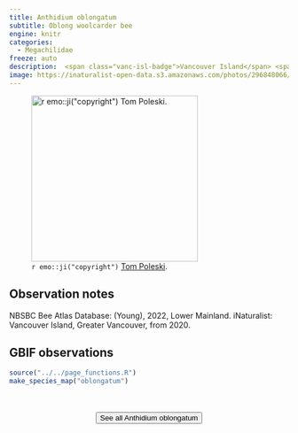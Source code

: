 ```yaml
---
title: Anthidium oblongatum
subtitle: Oblong woolcarder bee
engine: knitr
categories:
  - Megachilidae
freeze: auto
description:  <span class="vanc-isl-badge">Vancouver Island</span> <span class="lower-mainland-badge">Lower Mainland</span>
image: https://inaturalist-open-data.s3.amazonaws.com/photos/296848066/large.jpeg
---
```

![`r emo::ji("copyright")` [Tom Poleski ](https://inaturalist.ca/photos/296848066/).](https://inaturalist-open-data.s3.amazonaws.com/photos/296848066/large.jpeg){height=300}

## Observation notes  
NBSBC Bee Atlas Database: (Young), 2022, <span class="hl-place-name">Lower Mainland</span>. iNaturalist: <span class="hl-place-name"><span class="hl-place-name"><span class="hl-place-name">Vancouver</span> Is</span>land</span>, <span class="hl-place-name">Greater <span class="hl-place-name">Vancouver</span></span>, from 2020.

## GBIF observations  


```r
source("../../page_functions.R")
make_species_map("oblongatum")
```
<br><br>
<center>


<a href="https://inaturalist.ca/observations?place_id=7085&quality_grade=research&subview=map&taxon_id=125792"><button type="button" class="btn btn-secondary">See all Anthidium oblongatum <i class="fa-solid fa-arrow-up-right-from-square"></i> </button></a>
</center>
